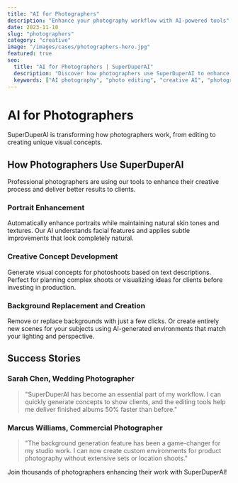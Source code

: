 ```yaml
---
title: "AI for Photographers"
description: "Enhance your photography workflow with AI-powered tools"
date: 2023-11-10
slug: "photographers"
category: "creative"
image: "/images/cases/photographers-hero.jpg"
featured: true
seo:
  title: "AI for Photographers | SuperDuperAI"
  description: "Discover how photographers use SuperDuperAI to enhance their workflow"
  keywords: ["AI photography", "photo editing", "creative AI", "photographers"]
---
```


# AI for Photographers

SuperDuperAI is transforming how photographers work, from editing to creating unique visual concepts.

<FeatureGrid>
  <Feature title="Smart Editing" description="AI-powered editing tools that save hours of work" icon="edit" />
  <Feature title="Style Transfer" description="Apply artistic styles to your photographs" icon="palette" />
  <Feature title="Background Generation" description="Create custom backgrounds for studio shots" icon="layers" />
</FeatureGrid>

## How Photographers Use SuperDuperAI

Professional photographers are using our tools to enhance their creative process and deliver better results to clients.

### Portrait Enhancement

Automatically enhance portraits while maintaining natural skin tones and textures. Our AI understands facial features and applies subtle improvements that look completely natural.

### Creative Concept Development

Generate visual concepts for photoshoots based on text descriptions. Perfect for planning complex shoots or visualizing ideas for clients before investing in production.

### Background Replacement and Creation

Remove or replace backgrounds with just a few clicks. Or create entirely new scenes for your subjects using AI-generated environments that match your lighting and perspective.

## Success Stories

### Sarah Chen, Wedding Photographer

> "SuperDuperAI has become an essential part of my workflow. I can quickly generate concepts to show clients, and the editing tools help me deliver finished albums 50% faster than before."

### Marcus Williams, Commercial Photographer

> "The background generation feature has been a game-changer for my studio work. I can now create custom environments for product photography without extensive sets or location shoots."

<CTABox>
  Join thousands of photographers enhancing their work with SuperDuperAI!
</CTABox> 